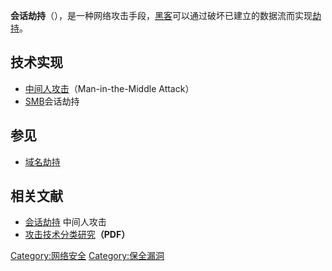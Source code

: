 {{expand|time=2014-12-13T06:42:22+00:00}}
{{noteTA
|T=zh-hans:会话劫持; zh-hant:連線劫持;
|G1=IT
}}
'''会话劫持'''（{{lang-en|Session hijacking}}），是一种网络攻击手段，[[黑客|黑客]]可以通过破坏已建立的数据流而实现[[劫持|劫持]]。

== 技术实现 ==
*[[中间人攻击|中间人攻击]]（Man-in-the-Middle Attack）
*[[服务器消息区块|SMB]]会话劫持

==参见==
* [[域名劫持|域名劫持]]

== 相关文献 ==
*[http://www.microsoft.com/china/msdn/library/architecture/architecture/architecturetopic/ImpWebSec/IWsecmod75.mspx 会话劫持] {{Wayback|url=http://www.microsoft.com/china/msdn/library/architecture/architecture/architecturetopic/ImpWebSec/IWsecmod75.mspx |date=20170720070540 }}中间人攻击
*[http://www.honeynet.org.cn/wp-content/uploads/2011/07/gongjijishufenleiyanjiu.pdf 攻击技术分类研究]{{dead link|date=2017年11月 |bot=InternetArchiveBot |fix-attempted=yes }}'''（PDF）'''

{{Computer-security-stub}}
[[Category:网络安全|Category:网络安全]]
[[Category:保全漏洞|Category:保全漏洞]]